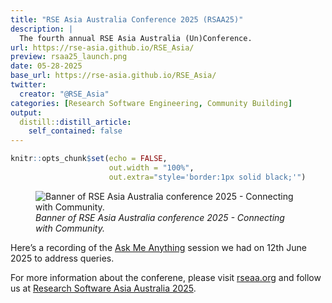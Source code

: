 ```yaml
---
title: "RSE Asia Australia Conference 2025 (RSAA25)"
description: |
  The fourth annual RSE Asia Australia (Un)Conference.
url: https://rse-asia.github.io/RSE_Asia/
preview: rsaa25_launch.png
date: 05-28-2025
base_url: https://rse-asia.github.io/RSE_Asia/
twitter:
  creator: "@RSE_Asia"
categories: [Research Software Engineering, Community Building]
output:
  distill::distill_article:
    self_contained: false
---
```


```r
knitr::opts_chunk$set(echo = FALSE,
                      out.width = "100%",
                      out.extra="style='border:1px solid black;'")
```

![*Banner of RSE Asia Australia conference 2025 - Connecting with Community.*](rsaa25_launch.png)

Here's a recording of the [Ask Me Anything](https://wehieduau-my.sharepoint.com/personal/mosbergen_r_wehi_edu_au/_layouts/15/stream.aspx?id=%2Fpersonal%2Fmosbergen%5Fr%5Fwehi%5Fedu%5Fau%2FDocuments%2FRecordings%2FRSAA25%20and%20Internship%20AskMeAnything%2D20250612%5F130547%2DMeeting%20Recording%2Emp4&nav=eyJyZWZlcnJhbEluZm8iOnsicmVmZXJyYWxBcHAiOiJTdHJlYW1XZWJBcHAiLCJyZWZlcnJhbFZpZXciOiJTaGFyZURpYWxvZy1MaW5rIiwicmVmZXJyYWxBcHBQbGF0Zm9ybSI6IldlYiIsInJlZmVycmFsTW9kZSI6InZpZXcifX0&ga=1&referrer=StreamWebApp%2EWeb&referrerScenario=AddressBarCopied%2Eview%2Eb6d683e2%2D8213%2D4f81%2Db023%2D9b4086d2cc6f) session we had on 12th June 2025 to address queries.

For more information about the conferene, please visit [rseaa.org](https://rseaa.org/) and follow us at [Research Software Asia Australia 2025](https://www.linkedin.com/company/rseaa).
